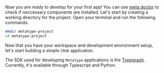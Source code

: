 

Now you are ready to develop for your first app! You can use [meta doctor](#4-verify-your-installation) to check if neccessary components are installed. 
Let's start by creating a working directory for the project. Open your terminal and run the following commands. 
```bash
mkdir metatype-project
cd metatype-project
```

Now that you have your workspace and development environment setup, let's start building a simple `CRUD` application.

The SDK used for developing `Metatype` applications is the [Typegraph](/docs/reference/typegraph). Currently, it's available through Typescript and Python.

<SDKTabs>
    <TabItem value="typescript">
        <TypeScriptTab />
    </TabItem>
    <TabItem value="python">
      <PythonTab />
    </TabItem>
    
</SDKTabs>
